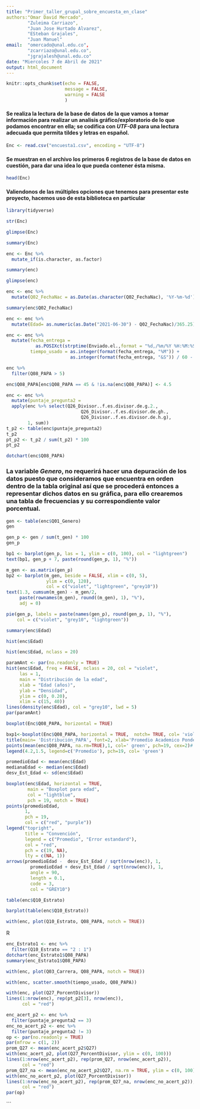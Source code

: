 ```yaml
---
title: "Primer_taller_grupal_sobre_encuesta_en_clase"
authors:"Omar David Mercado",
        "Zuleima Carriazo",
        "Juan Jose Hurtado Alvarez",
        "ESteban Grajales",
        "Juan Manuel"
email:  "omercado@unal.edu.co",
        "zcarriazo@unal.edu.co",
        "jgrajalesh@unal.edu.co" 
date: "Miercoles 7 de Abril de 2021"
output: html_document
---
```


```r
knitr::opts_chunk$set(echo = FALSE,
                      message = FALSE,
                      warning = FALSE
                      )
```

#### Se realiza la lectura de la base de datos de la que vamos a tomar información para realizar un analisis gráfico/exploratorio de lo que podamos encontrar en ella; se codifica con *UTF-08* para una lectura adecuada que permita tildes y letras en español.
```r
Enc <- read.csv("encuesta1.csv", encoding = "UTF-8")

```


#### Se muestran en el archivo los primeros 6 registros de la base de datos en cuestión, para dar una idea lo que pueda contener  ésta misma.
```r
head(Enc)
```

#### Valiendonos de las múltiples opciones que tenemos para presentar este proyecto, hacemos uso de esta biblioteca en particular
```r
library(tidyverse)
```



```r
str(Enc)
```



```r
glimpse(Enc)
```

```r
summary(Enc)
```

```r
enc <- Enc %>%
  mutate_if(is.character, as.factor)
```

```r
summary(enc)
```

```r
glimpse(enc)
```

```r
enc <- enc %>%
  mutate(Q02_FechaNac = as.Date(as.character(Q02_FechaNac), '%Y-%m-%d'))
```

```r
summary(enc$Q02_FechaNac)
```

```r
enc <- enc %>%
  mutate(Edad= as.numeric(as.Date("2021-06-30") - Q02_FechaNac)/365.25)
```

```r
enc <- enc %>%
  mutate(fecha_entrega =
           as.POSIXct(strptime(Enviado.el.,format = "%d,/%m/%Y %H:%M:%S")),
         tiempo_usado = as.integer(format(fecha_entrega, "%M")) +
                        as.integer(format(fecha_entrega, "&S")) / 60 - 30)
```



```r
enc %>%
  filter(Q08_PAPA > 5)
```

```r
enc$Q08_PAPA[enc$Q08_PAPA == 45 & !is.na(enc$Q08_PAPA)] <- 4.5
```


```r
enc <- enc %>% 
  mutate(puntaje_pregunta2 = 
  apply(enc %>% select(Q26_Divisor..f.es.divisor.de.g.2.,
                            Q26_Divisor..f.es.divisor.de.gh.,
                            Q26_Divisor..f.es.divisor.de.h.g),
        1, sum))
t_p2 <- table(enc$puntaje_pregunta2)
t_p2
pt_p2 <- t_p2 / sum(t_p2) * 100
pt_p2
```

```r
dotchart(enc$Q08_PAPA)
```
### La variable *Genero*, no requerirá hacer una depuración de los datos puesto que consideramos que encuentra en orden dentro de la tabla original así que se procederá entonces a representar dichos datos en su gráfica, para ello crearemos una tabla de frecuencias y su correspondiente valor porcentual.


```r
gen <- table(enc$Q01_Genero)
gen
```

```r
gen_p <- gen / sum(t_gen) * 100
gen_p
```

```r
bp1 <- barplot(gen_p, las = 1, ylim = c(0, 100), col = "lightgreen")
text(bp1, gen_p + 7, paste(round(gen_p, 1), "%"))
```

```r
m_gen <- as.matrix(gen_p)
bp2 <- barplot(m_gen, beside = FALSE, xlim = c(0, 5),
               ylim = c(0, 120),
               col = c("violet", "lightgreen", "grey10"))
text(1.3, cumsum(m_gen) - m_gen/2, 
     paste(rownames(m_gen), round((m_gen), 1), "%"),
     adj = 0)
```

```r
pie(gen_p, labels = paste(names(gen_p), round(gen_p, 1), "%"),
    col = c("violet", "grey10", "lightgreen"))
```
```r
summary(enc$Edad)
```

```r
hist(enc$Edad)
```

```r
hist(enc$Edad, nclass = 20)
```

```r
paramAnt <- par(no.readonly = TRUE)
hist(enc$Edad, freq = FALSE, nclass = 20, col = "violet",
     las = 1, 
     main = "Distribución de la edad",
     xlab = "Edad (años)",
     ylab = "Densidad",
     ylim = c(0, 0.20),
     xlim = c(15, 40))
lines(density(enc$Edad), col = "grey10", lwd = 5)
par(paramAnt)
```

```r
boxplot(Enc$Q08_PAPA, horizontal = TRUE)
```
```r
bxp1<-boxplot(Enc$Q08_PAPA, horizontal = TRUE,  notch= TRUE, col= 'violet')
title(main= 'Distribución_PAPA', font=2, xlab='Promedio Academico Ponderado Acumulado')
points(mean(enc$Q08_PAPA, na.rm=TRUE),1, col=' green', pch=19, cex=2)# agranda o disminuye el punto verde
legend(4.2,1.5, legend=c('Promedio'), pch=19, col= 'green')
```


```r
promedioEdad <- mean(enc$Edad)
medianaEdad <- median(enc$Edad)
desv_Est_Edad <- sd(enc$Edad)

boxplot(enc$Edad, horizontal = TRUE,
        main = "Boxplot para edad", 
        col = "lightblue",
        pch = 19, notch = TRUE)
points(promedioEdad, 
       1, 
       pch = 19, 
       col = c("red", "purple"))
legend("topright", 
       title = "Convención",
       legend = c("Promedio", "Error estandard"), 
       col = "red", 
       pch = c(19, NA),
       lty = c(NA, 1))
arrows(promedioEdad -  desv_Est_Edad / sqrt(nrow(enc)), 1,
         promedioEdad + desv_Est_Edad / sqrt(nrow(enc)), 1,
         angle = 90,
         length = 0.1, 
         code = 3,
         col = "GREY10")
```

```r
table(enc$Q10_Estrato)
```
```r
barplot(table(enc$Q10_Estrato))
```



```r
with(enc, plot(Q10_Estrato, Q08_PAPA, notch = TRUE))
```
R

```r
enc_Estrato1 <- enc %>% 
  filter(Q10_Estrato == "2 : 1")
dotchart(enc_Estrato1$Q08_PAPA)
summary(enc_Estrato1$Q08_PAPA)
```


```r
with(enc, plot(Q03_Carrera, Q08_PAPA, notch = TRUE))
```


```r
with(enc, scatter.smooth(tiempo_usado, Q08_PAPA))
```


```r
with(enc, plot(Q27_PorcentDivisor))
lines(1:nrow(enc), rep(pt_p2[3], nrow(enc)), 
      col = "red")
```

```r
enc_acert_p2 <- enc %>% 
  filter(puntaje_pregunta2 == 3)
enc_no_acert_p2 <- enc %>% 
  filter(puntaje_pregunta2 != 3)
op <- par(no.readonly = TRUE)
par(mfrow = c(1, 2))
prom_Q27 <- mean(enc_acert_p2$Q27)
with(enc_acert_p2, plot(Q27_PorcentDivisor, ylim = c(0, 100)))
lines(1:nrow(enc_acert_p2), rep(prom_Q27, nrow(enc_acert_p2)), 
      col = "red")
prom_Q27_na <- mean(enc_no_acert_p2$Q27, na.rm = TRUE, ylim = c(0, 100))
with(enc_no_acert_p2, plot(Q27_PorcentDivisor))
lines(1:nrow(enc_no_acert_p2), rep(prom_Q27_na, nrow(enc_no_acert_p2)), 
      col = "red")
par(op)
```



```






